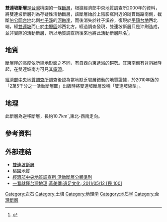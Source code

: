 '''雙連坡斷層'''是[[台灣|台灣]]桃園的一條[[斷層|斷層]]，根據經濟部中央地質調查所2000年的資料，將雙連坡斷層列為存疑性活動斷層，該斷層始於上陰影窩附近的縱貫鐵路南側，截斷[[伯公岡台地|伯公岡台地]]北側[[社子溪|社子溪]]的[[河蝕崖|河蝕崖]]，而後消失於社子溪谷，復現於[[平鎮台地|平鎮台地]]西北端，經[[雙連坡|雙連坡]]而止於[[中壢區|中壢區]]郊西北方。經過調查發現，雙連坡斷層只是沖刷造成，並非實際的活動斷層，所以地質調查所後來也將此活動斷層除名<ref>{{Cite web |url=https://tw.appledaily.com/new/realtime/20180206/1293016/ |title=住哪個縣市最安全？學者：桃園、因地震最少 |access-date=2018-02-09 |archive-date=2019-09-21 |archive-url=https://web.archive.org/web/20190921211210/https://tw.appledaily.com/new/realtime/20180206/1293016/ |dead-url=no }}</ref>。

==地質==
斷層崖的高度依所經[[地形面|地形面]]之不同，有自西向東遞減的趨勢。其東南側有[[背斜|背斜]]狀隆起，在雙連坡南方可見其[[露頭|露頭]]。

[[經濟部中央地質調查所|經濟部中央地質調查所]]調查後認為當地缺乏岩層錯動的地質證據，於2010年版的「2萬5千分之一活動斷層圖」出版時將雙連坡斷層改稱「雙連坡線型」。

==地理==
此斷層為逆移斷層，長約10.7km`,東北-西南走向。

==參考資料==
{{reflist}}

==外部連結==
*[https://web.archive.org/web/20160304052554/http://fault.moeacgs.gov.tw/UploadFiles/files/OLD/ATSTR42/activefault/04-3.htm 雙連坡斷層]
*[http://www.geo.ntnu.edu.tw/faculty/shensm/Course/CourseWork/TaiGeom_Stu/桃園縣八德市平鎮市/自然/地質.htm 桃園地質]{{dead link|date=2018年5月 |bot=InternetArchiveBot |fix-attempted=yes }}
*[http://fault.moeacgs.gov.tw/TaiwanFaults/PageContent.aspx?type=C&id=169 經濟部中央地質調查所  活動斷層分類準則]{{dead link|date=十一月 2017 |bot=InternetArchiveBot }}
*[http://www.eslite.com/product.aspx?pgid=1001127802028013 {{Wayback|url=http://www.eslite.com/product.aspx?pgid=1001127802028013 |date=20160305061920 }}  一看就懂台灣地理;黃美傳;遠足文化; 2011/05/12 <nowiki>[民 100]</nowiki>]

{{台灣地理小作品}}
{{台灣斷層列表}}

[[Category:岩石|Category:岩石]]
[[Category:土壤|Category:土壤]]
[[Category:地理学|Category:地理学]]
[[Category:地质学|Category:地质学]]


[[Category:台灣斷層|Category:台灣斷層]]